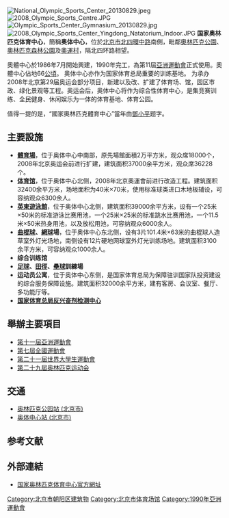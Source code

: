 {{Coord|39.986269|116.399653|type:landmark_region:CN-11_source:GoogleMaps|display=title}}
{{original research|time=2013-11-22T17:16:38+00:00}}
{{unreferenced|time=2013-11-22T17:16:38+00:00}}
[[File:National_Olympic_Sports_Center_20130829.jpeg|thumb]]
[[File:2008_Olympic_Sports_Centre.JPG|thumb]]
[[File:Olympic_Sports_Center_Gymnasium_20130829.jpg|thumb]]
[[File:2008_Olympic_Sports_Center_Yingdong_Natatorium_Indoor.JPG|thumb]]
'''国家奥林匹克体育中心'''，簡稱'''奥体中心'''，位於[[北京市|北京市]][[北四環中路|北四環中路]]南側，毗鄰[[奧林匹克公園|奧林匹克公園]]、[[奧林匹克森林公園|奧林匹克森林公園]]及[[奧運村|奧運村]]，隔北四环路相望。

奧體中心於1986年7月開始興建，1990年完工，為第11屆[[亞洲運動會|亞洲運動會]]正式使用。奧體中心佔地66[[公頃|公頃]]。
奥体中心亦作为国家体育总局重要的训练基地。
为承办2008年北京第29届奥运会部分项目，新建以及改、扩建了体育场、馆，园区市政、绿化景观等工程。奥运会后，奥体中心将作为综合性体育中心，是集竞赛训练、全民健身、休闲娱乐为一体的体育基地、体育公园。

值得一提的是，“國家奧林匹克體育中心”當年由[[鄧小平|鄧小平]]题字。

==主要設施==
*'''[[奥体中心体育场|體育場]]'''，位于奥体中心中南部，原先場館面積2万平方米，观众席18000个，2008年北京奥运会前进行扩建，建筑面积37000余平方米，观众席36228个。
*'''[[奥体中心体育馆|体育馆]]'''，位于奥体中心北侧，2008年北京奧運會前进行改造工程。建筑面积32400余平方米，场地面积为40米×70米，使用标准球类进口木地板辅设，可容纳观众6300余人。
*'''[[英東遊泳館|英東遊泳館]]'''，位于奥体中心北侧，建筑面积39000余平方米，设有一个25米×50米的标准游泳比赛用池，一个25米×25米的标准跳水比赛用池，一个11.5米×50米热身用池，以及放松用池，可容纳观众6000余人。
*'''[[曲棍球|曲棍球]]、[[網球|網球]]場'''，位于奥体中心东北侧，设有3片101.4米×63米的曲棍球人造草室外灯光场地，南侧设有12片硬地网球室外灯光训练场地。建筑面积3100余平方米，可容纳观众1000余人。 
*'''综合训练馆'''
*'''[[足球|足球]]、[[田徑|田徑]]、[[壘球|壘球]]訓練場'''
*'''运动员公寓'''，位于奥体中心东侧，是国家体育总局为保障驻训国家队投资建设的综合服务保障设施。建筑面积32000余平方米，建有客房、会议室、餐厅、多功能厅等。
*'''[[国家体育总局反兴奋剂检测中心|国家体育总局反兴奋剂检测中心]]'''

== 舉辦主要項目 ==
*[[第十一屆亞洲運動會|第十一屆亞洲運動會]]
*[[中华人民共和国第七届运动会|第七屆全國運動會]]
*[[2001年夏季世界大學生運動會|第二十一屆世界大學生運動會]]
*[[第二十九屆奥林匹克运动会|第二十九屆奥林匹克运动会]]

==交通==
*[[奥林匹克公园站_(北京市)|奥林匹克公园站 (北京市)]]
*[[奥体中心站_(北京市)|奥体中心站 (北京市)]]

== 参考文献 ==
{{Reflist}}

== 外部連結 ==
{{Commons category|National Olympic Sports Center}}
* [http://www.nosc.net.cn/portal/zxzw/zxjs/A090101index_1.htm 国家奥林匹克体育中心官方網址]{{Wayback|url=http://www.nosc.net.cn/portal/zxzw/zxjs/A090101index_1.htm |date=20101017175338 }}

{{北京十大建筑}}
{{中国20世纪建筑遗产}}

[[Category:北京市朝阳区建筑物|Category:北京市朝阳区建筑物]]
[[Category:北京市体育场馆|Category:北京市体育场馆]]
[[Category:1990年亞洲運動會|Category:1990年亞洲運動會]]